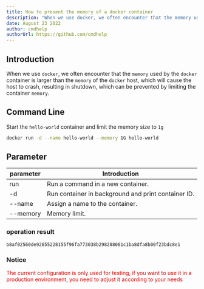 ```yaml
---
title: How to present the memory of a docker container
description: "When we use docker, we often encounter that the memory used by the docker container is larger than the memory of the docker host, which will cause the host to crash, resulting in shutdown, which can be prevented by limiting the container memory."
date: August 23 2022
author: cmdhelp
authorUrl: https://github.com/cmdhelp
---
```

## Introduction
When we use `docker`, we often encounter that the `memory` used by the `docker` container is larger than the `memory` of the `docker` host, which will cause the host to crash, resulting in shutdown, which can be prevented by limiting the container `memory`.
## Command Line
Start the `hello-world` container and limit the memory size to `1g`
```bash
docker run -d --name hello-world --memory 1G hello-world
```

## Parameter
| parameter | Introduction                                                               |
| --------- | -------------------------------------------------------------------------- |
| run   |Run a command in a new container.|
| -d   |Run container in background and print container ID.|
| --name   |Assign a name to the container.|
| --memory  |Memory limit.|

###  operation result
```
b8af02560de92655228155f96fa773038b298288061c1ba8dfa8b00f23bdc8e1
```

### Notice

<span style="color: #dd0000"> The current configuration is only used for testing, if you want to use it in a production environment, you need to adjust it according to your needs </span>

